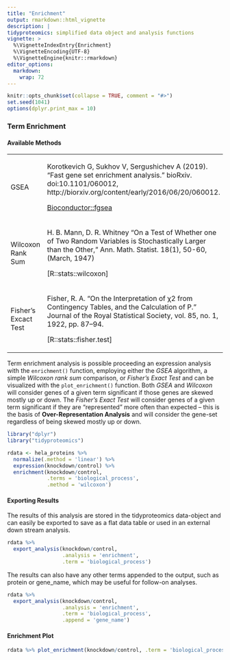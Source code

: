 ```yaml
---
title: "Enrichment"
output: rmarkdown::html_vignette
description: |
tidyproteomics: simplified data object and analysis functions
vignette: >
  %\VignetteIndexEntry{Enrichment}
  %\VignetteEncoding{UTF-8}
  %\VignetteEngine{knitr::rmarkdown}
editor_options: 
  markdown: 
    wrap: 72
---
```


```r
knitr::opts_chunk$set(collapse = TRUE, comment = "#>")
set.seed(1041)
options(dplyr.print_max = 10)
```

### Term Enrichment

#### Available Methods

+---------------+------------------------------------------------------------------------------------------+
| GSEA          | Korotkevich G, Sukhov V, Sergushichev A (2019).                                          |
|               | “Fast gene set enrichment analysis.”                                                     |
|               | bioRxiv. doi:10.1101/060012,                                                             |
|               | http://biorxiv.org/content/early/2016/06/20/060012.                                      |
|               |                                                                                          |
|               | [Bioconductor::fgsea](https://bioconductor.org/packages/release/bioc/html/fgsea.html)    |
+---------------+------------------------------------------------------------------------------------------+
| Wilcoxon      | H. B. Mann, D. R. Whitney "On a Test of Whether one of Two Random Variables is           |
| Rank Sum      | Stochastically Larger than the Other," Ann. Math. Statist. 18(1), 50-60, (March, 1947)   |
|               |                                                                                          |
|               | [R::stats::wilcoxon]                                                                     |
+---------------+------------------------------------------------------------------------------------------+
| Fisher's      | Fisher, R. A. “On the Interpretation of χ2 from Contingency Tables, and the Calculation  |
| Excact Test   | of P.” Journal of the Royal Statistical Society, vol. 85, no. 1, 1922, pp. 87–94.        |
|               |                                                                                          |
|               | [R::stats::fisher.test]                                                                  |
+---------------+------------------------------------------------------------------------------------------+

Term enrichment analysis is possible proceeding an expression analysis with the `enrichment()` function, employing either the _GSEA_ algorithm, a simple _Wilcoxon rank sum_ comparison, or _Fisher's Exact Test_ and can be visualized with the `plot_enrichment()` function. Both _GSEA_ and _Wilcoxon_ will consider genes of a given term significant if those genes are skewed mostly up or down. The _Fisher's Exact Test_ will consider genes of a given term significant if they are "represented" more often than expected -- this is the basis of __Over-Representation Analysis__ and will consider the gene-set regardless of being skewed mostly up or down.

```r
library("dplyr")
library("tidyproteomics")

rdata <- hela_proteins %>% 
  normalize(.method = 'linear') %>%
  expression(knockdown/control) %>%
  enrichment(knockdown/control, 
             .terms = 'biological_process', 
             .method = 'wilcoxon')
```

#### Exporting Results
The results of this analysis are stored in the tidyproteomics data-object and can easily be exported to save as a flat data table or used in an external down stream analysis.
```r
rdata %>% 
  export_analysis(knockdown/control, 
                  .analysis = 'enrichment', 
                  .term = 'biological_process')

```

The results can also have any other terms appended to the output, such as protein or gene_name, which may be useful for follow-on analyses.
```r
rdata %>% 
  export_analysis(knockdown/control, 
                  .analysis = 'enrichment', 
                  .term = 'biological_process',
                  .append = 'gene_name')

```

#### Enrichment Plot

```r
rdata %>% plot_enrichment(knockdown/control, .term = 'biological_process')

```

